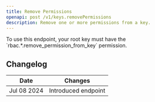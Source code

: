 ```yaml
---
title: Remove Permissions
openapi: post /v1/keys.removePermissions
description: Remove one or more permissions from a key.
---
```



<Note>
To use this endpoint, your root key must have the `rbac.*.remove_permission_from_key` permission.
</Note>

## Changelog

| Date        | Changes             |
|-------------|---------------------|
| Jul 08 2024 | Introduced endpoint |

